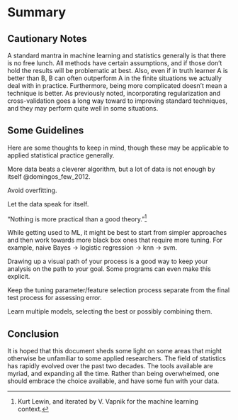 # Summary

## Cautionary Notes

A standard mantra in machine learning and statistics generally is that there is no free lunch.  All methods have certain assumptions, and if those don't hold the results will be problematic at best.  Also, even if in truth learner A is better than B, B can often outperform A in the finite situations we actually deal with in practice.  Furthermore, being more complicated doesn't mean a technique is better.  As previously noted, incorporating regularization and cross-validation goes a long way toward to improving standard techniques, and they may perform quite well in some situations.


## Some Guidelines

Here are some thoughts to keep in mind, though these may be applicable to applied statistical practice generally.

More data beats a cleverer algorithm, but a lot of data is not enough by itself @domingos_few_2012. 

Avoid overfitting.

Let the data speak for itself. 

"Nothing is more practical than a good theory."[^lewin]

While getting used to ML, it might be best to start from simpler approaches and then work towards more black box ones that require more tuning. For example, naive Bayes $\rightarrow$ logistic regression $\rightarrow$ knn $\rightarrow$ svm.

Drawing up a visual path of your process is a good way to keep your analysis on the path to your goal.  Some programs can even make this explicit.

Keep the tuning parameter/feature selection process separate from the final test process for assessing error.

Learn multiple models, selecting the best or possibly combining them.


## Conclusion

It is hoped that this document sheds some light on some areas that might otherwise be unfamiliar to some applied researchers. The field of statistics has rapidly evolved over the past two decades.  The tools available are myriad, and expanding all the time.  Rather than being overwhelmed, one should embrace the choice available, and have some fun with your data.


[^lewin]: Kurt Lewin, and iterated by V. Vapnik for the machine learning context.